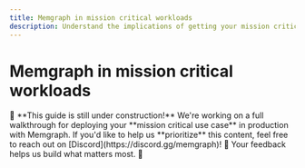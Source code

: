 ---
title: Memgraph in mission critical workloads
description: Understand the implications of getting your mission critical use case to production with Memgraph.
---


# Memgraph in mission critical workloads

<Callout type="info">
🚧 **This guide is still under construction!**  
We're working on a full walkthrough for deploying your **mission critical use case** in production with Memgraph. If you'd like to help
us **prioritize** this content, feel free to reach out on [Discord](https://discord.gg/memgraph)! 💬  
Your feedback helps us build what matters most. 🙌
</Callout>
